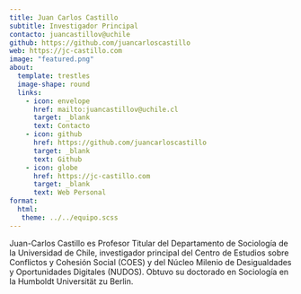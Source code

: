 ```yaml
---
title: Juan Carlos Castillo
subtitle: Investigador Principal
contacto: juancastillov@uchile
github: https://github.com/juancarloscastillo
web: https://jc-castillo.com
image: "featured.png"
about:
  template: trestles
  image-shape: round
  links:
    - icon: envelope
      href: mailto:juancastillov@uchile.cl
      target: _blank
      text: Contacto
    - icon: github
      href: https://github.com/juancarloscastillo
      target: _blank
      text: Github
    - icon: globe
      href: https://jc-castillo.com
      target: _blank
      text: Web Personal
format: 
  html: 
   theme: ../../equipo.scss
---
```


Juan-Carlos Castillo es Profesor Titular del Departamento de Sociología de la Universidad de Chile, investigador principal del Centro de Estudios sobre Conflictos y Cohesión Social (COES) y del Núcleo Milenio de Desigualdades y Oportunidades Digitales (NUDOS). Obtuvo su doctorado en Sociología en la Humboldt Universität zu Berlin.
